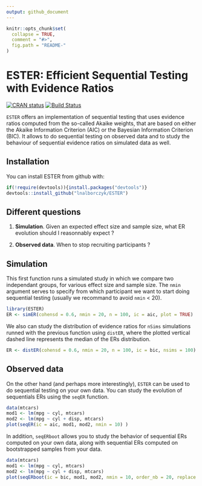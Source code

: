```yaml
---
output: github_document
---
```


<!-- README.md is generated from README.Rmd. Please edit that file -->

```r
knitr::opts_chunk$set(
  collapse = TRUE,
  comment = "#>",
  fig.path = "README-"
)
```

# ESTER: Efficient Sequential Testing with Evidence Ratios

[![CRAN status](http://www.r-pkg.org/badges/version/ESTER)](https://cran.r-project.org/package=ESTER) [![Build Status](https://travis-ci.org/lnalborczyk/ESTER.svg?branch=master)](https://travis-ci.org/lnalborczyk/ESTER)

`ESTER` offers an implementation of sequential testing that uses evidence ratios computed from the so-called Akaike weights, that are based on either the Akaike Information Criterion (AIC) or the Bayesian Information Criterion (BIC). It allows to do sequential testing on observed data and to study the behaviour of sequential evidence ratios on simulated data as well.

## Installation

You can install ESTER from github with:

```r
if(!require(devtools)){install.packages("devtools")}
devtools::install_github("lnalborczyk/ESTER")
```

## Different questions

1. **Simulation**. Given an expected effect size and sample size, what ER evolution should I reasonnably expect ?

2. **Observed data**. When to stop recruiting participants ?

## Simulation

This first function runs a simulated study in which we compare two independant groups, for various effect size and sample size. The `nmin` argument serves to specify from which participant we want to start doing sequential testing (usually we recommand to avoid `nmin` < 20).

```r
library(ESTER)
ER <- simER(cohensd = 0.6, nmin = 20, n = 100, ic = aic, plot = TRUE)
```

We also can study the distribution of evidence ratios for `nSims` simulations runned with the previous function using `distER`, where the plotted vertical dashed line represents the median of the ERs distribution.

```r
ER <- distER(cohensd = 0.6, nmin = 20, n = 100, ic = bic, nsims = 100)
```

## Observed data

On the other hand (and perhaps more interestingly), `ESTER` can be used to do sequential testing on your own data. You can study the evolution of sequentials ERs using the `seqER` function.

```r
data(mtcars)
mod1 <- lm(mpg ~ cyl, mtcars)
mod2 <- lm(mpg ~ cyl + disp, mtcars)
plot(seqER(ic = aic, mod1, mod2, nmin = 10) )
```

In addition, `seqERboot` allows you to study the behavior of sequential ERs computed on your own data, along with sequential ERs computed on bootstrapped samples from your data.

```r
data(mtcars)
mod1 <- lm(mpg ~ cyl, mtcars)
mod2 <- lm(mpg ~ cyl + disp, mtcars)
plot(seqERboot(ic = bic, mod1, mod2, nmin = 10, order_nb = 20, replace = TRUE) )
```
